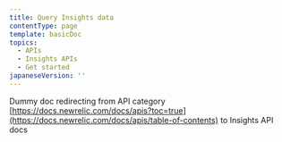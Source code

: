 ```yaml
---
title: Query Insights data
contentType: page
template: basicDoc
topics:
  - APIs
  - Insights APIs
  - Get started
japaneseVersion: ''
---
```


Dummy doc redirecting from API category [https://docs.newrelic.com/docs/apis?toc=true](https://docs.newrelic.com/docs/apis/table-of-contents) to Insights API docs
